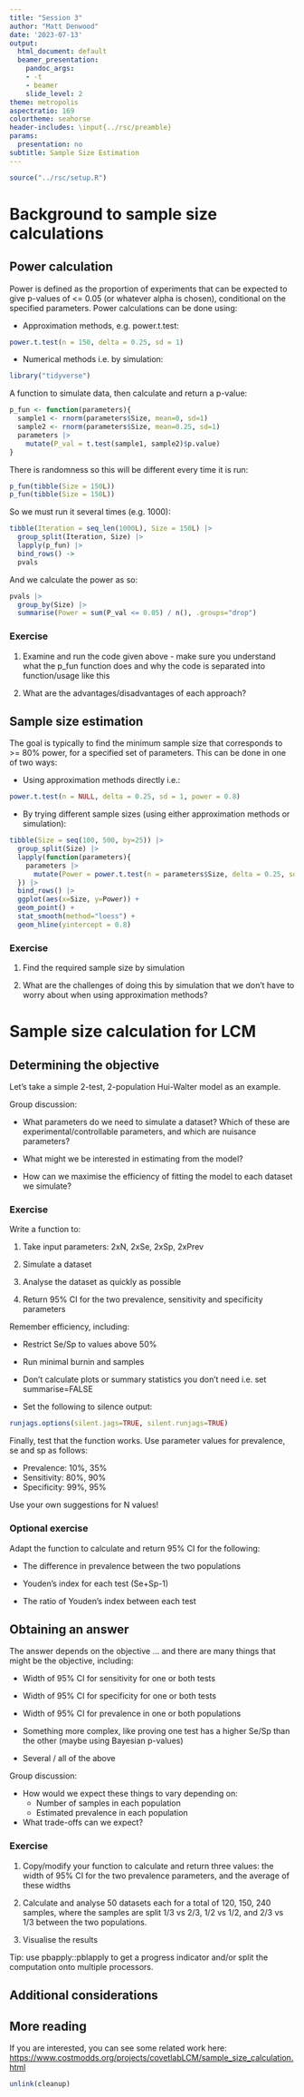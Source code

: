 ```yaml
---
title: "Session 3"
author: "Matt Denwood"
date: '2023-07-13'
output:
  html_document: default
  beamer_presentation:
    pandoc_args:
    - -t
    - beamer
    slide_level: 2
theme: metropolis
aspectratio: 169
colortheme: seahorse
header-includes: \input{../rsc/preamble}
params:
  presentation: no
subtitle: Sample Size Estimation
---
```


```r
source("../rsc/setup.R")
```


# Background to sample size calculations

## Power calculation

Power is defined as the proportion of experiments that can be expected to give p-values of <= 0.05 (or whatever alpha is chosen), conditional on the specified parameters.  Power calculations can be done using:

- Approximation methods, e.g. power.t.test:

```r
power.t.test(n = 150, delta = 0.25, sd = 1)
```
- Numerical methods i.e. by simulation:

```r
library("tidyverse")
```

A function to simulate data, then calculate and return a p-value:

```r
p_fun <- function(parameters){
  sample1 <- rnorm(parameters$Size, mean=0, sd=1)
  sample2 <- rnorm(parameters$Size, mean=0.25, sd=1)
  parameters |>
    mutate(P_val = t.test(sample1, sample2)$p.value)
}
```

There is randomness so this will be different every time it is run:

```r
p_fun(tibble(Size = 150L))
p_fun(tibble(Size = 150L))
```

So we must run it several times (e.g. 1000):

```r
tibble(Iteration = seq_len(1000L), Size = 150L) |>
  group_split(Iteration, Size) |>
  lapply(p_fun) |>
  bind_rows() ->
  pvals
```

And we calculate the power as so:

```r
pvals |>
  group_by(Size) |>
  summarise(Power = sum(P_val <= 0.05) / n(), .groups="drop")
```

### Exercise

1. Examine and run the code given above - make sure you understand what the p_fun function does and why the code is separated into function/usage like this

1. What are the advantages/disadvantages of each approach?


## Sample size estimation

The goal is typically to find the minimum sample size that corresponds to >= 80\% power, for a specified set of parameters.  This can be done in one of two ways:

- Using approximation methods directly i.e.:

```r
power.t.test(n = NULL, delta = 0.25, sd = 1, power = 0.8)
```
- By trying different sample sizes (using either approximation methods or simulation):

```r
tibble(Size = seq(100, 500, by=25)) |>
  group_split(Size) |>
  lapply(function(parameters){
    parameters |>
      mutate(Power = power.t.test(n = parameters$Size, delta = 0.25, sd = 1)$power)
  }) |>
  bind_rows() |>
  ggplot(aes(x=Size, y=Power)) +
  geom_point() +
  stat_smooth(method="loess") +
  geom_hline(yintercept = 0.8)
```


### Exercise

1. Find the required sample size by simulation

1. What are the challenges of doing this by simulation that we don't have to worry about when using approximation methods?


# Sample size calculation for LCM

## Determining the objective

Let's take a simple 2-test, 2-population Hui-Walter model as an example.

Group discussion:

- What parameters do we need to simulate a dataset?  Which of these are experimental/controllable parameters, and which are nuisance parameters?

- What might we be interested in estimating from the model?

- How can we maximise the efficiency of fitting the model to each dataset we simulate?


### Exercise

Write a function to:

1. Take input parameters:  2xN, 2xSe, 2xSp, 2xPrev

1. Simulate a dataset

1. Analyse the dataset as quickly as possible

1. Return 95\% CI for the two prevalence, sensitivity and specificity parameters

Remember efficiency, including:

- Restrict Se/Sp to values above 50\%

- Run minimal burnin and samples

- Don't calculate plots or summary statistics you don't need i.e. set summarise=FALSE

- Set the following to silence output:

```r
runjags.options(silent.jags=TRUE, silent.runjags=TRUE)
```

Finally, test that the function works.  Use parameter values for prevalence, se and sp as follows:

- Prevalence:  10\%, 35\%
- Sensitivity:  80\%, 90\%
- Specificity:  99\%, 95\%

Use your own suggestions for N values!


### Optional exercise

Adapt the function to calculate and return 95\% CI for the following:

- The difference in prevalence between the two populations

- Youden's index for each test (Se+Sp-1)

- The ratio of Youden's index between each test


## Obtaining an answer

The answer depends on the objective ... and there are many things that might be the objective, including:

- Width of 95\% CI for sensitivity for one or both tests

- Width of 95\% CI for specificity for one or both tests

- Width of 95\% CI for prevalence in one or both populations

- Something more complex, like proving one test has a higher Se/Sp than the other (maybe using Bayesian p-values)

- Several / all of the above

Group discussion:

- How would we expect these things to vary depending on:
  - Number of samples in each population
  - Estimated prevalence in each population

- What trade-offs can we expect?


### Exercise

1. Copy/modify your function to calculate and return three values:  the width of 95\% CI for the two prevalence parameters, and the average of these widths

1. Calculate and analyse 50 datasets each for a total of 120, 150, 240 samples, where the samples are split 1/3 vs 2/3, 1/2 vs 1/2, and 2/3 vs 1/3 between the two populations.

1. Visualise the results

Tip:  use pbapply::pblapply to get a progress indicator and/or split the computation onto multiple processors.


## Additional considerations


## More reading

If you are interested, you can see some related work here: [https://www.costmodds.org/projects/covetlabLCM/sample_size_calculation.html](https://www.costmodds.org/projects/covetlabLCM/sample_size_calculation.html)


```r
unlink(cleanup)
```
